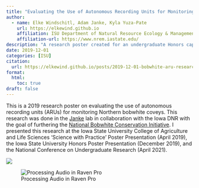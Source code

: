 ```yaml
---
title: "Evaluating the Use of Autonomous Recording Units for Monitoring Northern Bobwhite Coveys"
author:
  - name: Elke Windschitl, Adam Janke, Kyla Yuza-Pate
    url: https://elkewind.github.io
    affiliation: ISU Department of Natural Resource Ecology & Management
    affiliation-url: https://www.nrem.iastate.edu/
description: "A research poster created for an undergraduate Honors capstone project"
date: 2019-12-01
categories: [ISU]
citation: 
  url: https://elkewind.github.io/posts/2019-12-01-bobwhite-aru-research
format:
  html:
    toc: true
draft: false
---
```


This is a 2019 research poster on evaluating the use of autonomous recording units (ARUs) for monitoring Northern bobwhite coveys. This research was done in the [Janke](https://twitter.com/adamkjanke) lab in collaboration with the Iowa DNR with the goal of furthering the [National Bobwhite Conservation Initiative](https://storymaps.arcgis.com/stories/22dd00aff8c0404bb7092bf684934bee). I presented this research at the Iowa State University College of Agriculture and Life Sciences 'Science with Practice' Poster Presentation (April 2019), the Iowa State University Honors Poster Presentation (December 2019), and the National Conference on Undergraduate Research (April 2021).

![](ARU-research.png){fig-align="left"}

![Processing Audio in Raven Pro](raven-pro.png)
